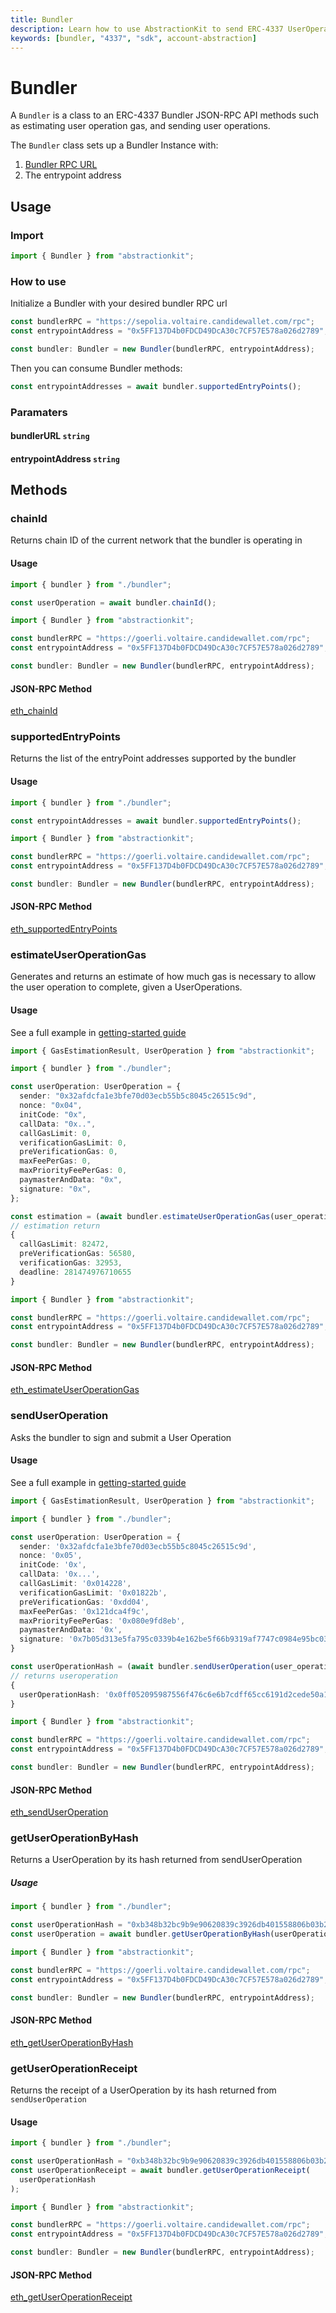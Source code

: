 ```yaml
---
title: Bundler
description: Learn how to use AbstractionKit to send ERC-4337 UserOperations to a Bundler
keywords: [bundler, "4337", "sdk", account-abstraction]
---
```



# Bundler

A `Bundler` is a class to an ERC-4337 Bundler JSON-RPC API methods such as estimating user operation gas, and sending user operations.

The `Bundler` class sets up a Bundler Instance with:

1. [Bundler RPC URL](../bundler/rpc-endpoints)
2. The entrypoint address

## Usage

### Import

```ts
import { Bundler } from "abstractionkit";
```

### How to use

Initialize a Bundler with your desired bundler RPC url

```ts
const bundlerRPC = "https://sepolia.voltaire.candidewallet.com/rpc";
const entrypointAddress = "0x5FF137D4b0FDCD49DcA30c7CF57E578a026d2789";

const bundler: Bundler = new Bundler(bundlerRPC, entrypointAddress);
```

Then you can consume Bundler methods:

```ts
const entrypointAddresses = await bundler.supportedEntryPoints();
```

### Paramaters

#### bundlerURL `string`

#### entrypointAddress `string`

## Methods

### chainId

Returns chain ID of the current network that the bundler is operating in

#### Usage

<Tabs>
<TabItem value="example.ts" label="example.ts">

```ts title="example.ts"
import { bundler } from "./bundler";

const userOperation = await bundler.chainId();
```

</TabItem>
<TabItem value="bundler.ts" label="bundler.ts">

```ts title="bundler.ts"
import { Bundler } from "abstractionkit";

const bundlerRPC = "https://goerli.voltaire.candidewallet.com/rpc";
const entrypointAddress = "0x5FF137D4b0FDCD49DcA30c7CF57E578a026d2789";

const bundler: Bundler = new Bundler(bundlerRPC, entrypointAddress);
```

</TabItem>
</Tabs>

#### JSON-RPC Method

[eth_chainId](../bundler/rpc-methods#get-chain-id)

### supportedEntryPoints

Returns the list of the entryPoint addresses supported by the bundler

#### Usage

<Tabs>
<TabItem value="example.ts" label="example.ts">

```ts title="example.ts"
import { bundler } from "./bundler";

const entrypointAddresses = await bundler.supportedEntryPoints();
```

</TabItem>
<TabItem value="bundler.ts" label="bundler.ts">

```ts title="bundler.ts"
import { Bundler } from "abstractionkit";

const bundlerRPC = "https://goerli.voltaire.candidewallet.com/rpc";
const entrypointAddress = "0x5FF137D4b0FDCD49DcA30c7CF57E578a026d2789";

const bundler: Bundler = new Bundler(bundlerRPC, entrypointAddress);
```

</TabItem>
</Tabs>

#### JSON-RPC Method

[eth_supportedEntryPoints](../bundler/rpc-methods#get-supported-entrypoints)

### estimateUserOperationGas

Generates and returns an estimate of how much gas is necessary to allow the user operation to complete, given a UserOperations.

#### Usage
See a full example in [getting-started guide](../guides/getting-started)

<Tabs>
<TabItem value="example.ts" label="example.ts">

```ts title="example.ts"
import { GasEstimationResult, UserOperation } from "abstractionkit";

import { bundler } from "./bundler";

const userOperation: UserOperation = {
  sender: "0x32afdcfa1e3bfe70d03ecb55b5c8045c26515c9d",
  nonce: "0x04",
  initCode: "0x",
  callData: "0x..",
  callGasLimit: 0,
  verificationGasLimit: 0,
  preVerificationGas: 0,
  maxFeePerGas: 0,
  maxPriorityFeePerGas: 0,
  paymasterAndData: "0x",
  signature: "0x",
};

const estimation = (await bundler.estimateUserOperationGas(user_operation)) as GasEstimationResult;
// estimation return
{
  callGasLimit: 82472,
  preVerificationGas: 56580,
  verificationGas: 32953,
  deadline: 281474976710655
}
```

</TabItem>
<TabItem value="bundler.ts" label="bundler.ts">

```ts title="bundler.ts"
import { Bundler } from "abstractionkit";

const bundlerRPC = "https://goerli.voltaire.candidewallet.com/rpc";
const entrypointAddress = "0x5FF137D4b0FDCD49DcA30c7CF57E578a026d2789";

const bundler: Bundler = new Bundler(bundlerRPC, entrypointAddress);
```

</TabItem>
</Tabs>

#### JSON-RPC Method

[eth_estimateUserOperationGas](../bundler/rpc-methods#estimate-user-operation-gas)

### sendUserOperation
Asks the bundler to sign and submit a User Operation

#### Usage

See a full example in [getting-started guide](../guides/getting-started)

<Tabs>
<TabItem value="example.ts" label="example.ts">

```ts title="example.ts"
import { GasEstimationResult, UserOperation } from "abstractionkit";

import { bundler } from "./bundler";

const userOperation: UserOperation = {
  sender: '0x32afdcfa1e3bfe70d03ecb55b5c8045c26515c9d',
  nonce: '0x05',
  initCode: '0x',
  callData: '0x...',
  callGasLimit: '0x014228',
  verificationGasLimit: '0x01822b',
  preVerificationGas: '0xdd04',
  maxFeePerGas: '0x121dca4f9c',
  maxPriorityFeePerGas: '0x080e9fd8eb',
  paymasterAndData: '0x',
  signature: '0x7b05d313e5fa795c0339b4e162be5f66b9319af7747c0984e95bc03a98116fa04638a0fd293ab5e39459147461617ea6b8b09fcd0ff68eb990ee0330dd4dbbcd1b'
}

const userOperationHash = (await bundler.sendUserOperation(user_operation));
// returns useroperation
{
  userOperationHash: '0x0ff052095987556f476c6e6b7cdff65cc6191d2cede50a109fe6977c3287fc9a'
}
```

</TabItem>
<TabItem value="bundler.ts" label="bundler.ts">

```ts title="bundler.ts"
import { Bundler } from "abstractionkit";

const bundlerRPC = "https://goerli.voltaire.candidewallet.com/rpc";
const entrypointAddress = "0x5FF137D4b0FDCD49DcA30c7CF57E578a026d2789";

const bundler: Bundler = new Bundler(bundlerRPC, entrypointAddress);
```

</TabItem>
</Tabs>

#### JSON-RPC Method

[eth_sendUserOperation](../bundler/rpc-methods#send-user-operation)

### getUserOperationByHash

Returns a UserOperation by its hash returned from sendUserOperation

##### Usage

<Tabs>
<TabItem value="example.ts" label="example.ts">

```ts title="example.ts"
import { bundler } from "./bundler";

const userOperationHash = "0xb348b32bc9b9e90620839c3926db401558806b03b2a46dc6de21d3a4ed8412fb";
const userOperation = await bundler.getUserOperationByHash(userOperationHash);
```

</TabItem>
<TabItem value="bundler.ts" label="bundler.ts">

```ts title="bundler.ts"
import { Bundler } from "abstractionkit";

const bundlerRPC = "https://goerli.voltaire.candidewallet.com/rpc";
const entrypointAddress = "0x5FF137D4b0FDCD49DcA30c7CF57E578a026d2789";

const bundler: Bundler = new Bundler(bundlerRPC, entrypointAddress);
```

</TabItem>
</Tabs>

#### JSON-RPC Method

[eth_getUserOperationByHash](../bundler/rpc-methods#get-user-operation-by-hash)

### getUserOperationReceipt

Returns the receipt of a UserOperation by its hash returned from `sendUserOperation`

#### Usage

<Tabs>
<TabItem value="example.ts" label="example.ts">

```ts title="example.ts"
import { bundler } from "./bundler";

const userOperationHash = "0xb348b32bc9b9e90620839c3926db401558806b03b2a46dc6de21d3a4ed8412fb";
const userOperationReceipt = await bundler.getUserOperationReceipt(
  userOperationHash
);
```

</TabItem>
<TabItem value="bundler.ts" label="bundler.ts">

```ts title="bundler.ts"
import { Bundler } from "abstractionkit";

const bundlerRPC = "https://goerli.voltaire.candidewallet.com/rpc";
const entrypointAddress = "0x5FF137D4b0FDCD49DcA30c7CF57E578a026d2789";

const bundler: Bundler = new Bundler(bundlerRPC, entrypointAddress);
```

</TabItem>
</Tabs>

#### JSON-RPC Method

[eth_getUserOperationReceipt](../bundler/rpc-methods#get-user-operation-receipt)
